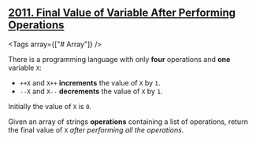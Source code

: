 ## [2011. Final Value of Variable After Performing Operations](https://leetcode.com/problems/final-value-of-variable-after-performing-operations/ "LeetCode")


<Tags array={["# Array"]} />

There is a programming language with only **four** operations and **one** variable `X`:
- `++X` and `X++` **increments** the value of `X` by `1`.
- `--X` and `X--` **decrements** the value of `X` by `1`.

Initially the value of `X` is `0`.

Given an array of strings **operations** containing a list of operations, return the final value of `X` _after performing all the operations_.